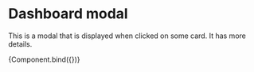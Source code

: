 
<Meta title="Modules/Dashboard modal" component={ModalDashboard} />

# Dashboard modal

This is a modal that is displayed when clicked on some card. It has more details.


<Canvas>
  <Story
    name="Dashboard modal"
    args={{
      score: 53,
      maxValue: 83,
      minValue: 30,
      change: 2,
      subheading: "Score",
      showModal: true,
    }}
  >
    {Component.bind({})}
  </Story>
</Canvas>
